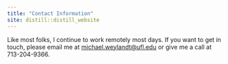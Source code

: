 ```yaml
---
title: "Contact Information"
site: distill::distill_website
---
```


Like most folks, I continue to work remotely most days. If you want to get in touch, please email me at [michael.weylandt@ufl.edu](mailto:michael.weylandt@ufl.edu) or give me a call at 713-204-9366.

